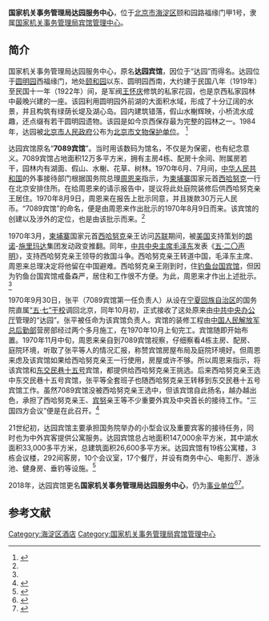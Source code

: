 {{noteTA
|G1=单位
}}
{{文物保护单位
| 级别 = 省级
| 省区市 = 北京市
| 图片 = 
| 名称 = 达园
| 编号 = 3-67
| 分类 = 古建筑
| 时代 = 民国
| 所在 = [[海淀区|海淀区]]
| 登录 =1984年5月24日
}}
'''国家机关事务管理局达园服务中心'''，位于[[北京市|北京市]][[海淀区|海淀区]]颐和园路福缘门甲1号，隶属[[国家机关事务管理局宾馆管理中心|国家机关事务管理局宾馆管理中心]]。

==简介==
国家机关事务管理局达园服务中心，原名'''达园宾馆'''，因位于“达园”而得名。达园位于[[圆明园|圆明园]]西福缘门，地处[[颐和园|颐和园]]以东、圆明园西南，大约建于民国八年（1919年）至民国十一年（1922年）间，是军阀[[王怀庆|王怀庆]]修筑的私家花园，也是京西私家园林中最晚兴建的一座。该园利用圆明园外前湖的大面积水域，形成了十分辽阔的水景，并且构筑有绿荫长堤及湖心岛。园内建筑错落，假山水榭辉映，小桥流水成趣，还点缀有若干圆明园遗物。该园是如今京西保存最为完整的园林之一。1984年，达园被[[北京市人民政府|北京市人民政府]]公布为[[北京市文物保护单位|北京市文物保护单位]]。 <ref name=bjhd>{{Cite web |url=http://www.haidianmuseum.com/hdbwg/yhd_3.htm |title=达园介绍，北京市海淀区博物馆，于2014-09-19查阅 |access-date=2014-09-19 |archive-url=https://web.archive.org/web/20160304133458/http://www.haidianmuseum.com/hdbwg/yhd_3.htm |archive-date=2016-03-04 |dead-url=yes }}</ref>

达园宾馆原名“'''7089宾馆'''”。当时用该数码为馆名，不仅是为保密，也有纪念意义。7089宾馆占地面积12万多平方米，拥有主房4栋、配房十余间、附属房若干，园林内有湖面、假山、水榭、花草、树林。1970年6月、7月间，[[中华人民共和国|中华人民共和国]]的外事接待部门根据国务院总理[[周恩来|周恩来]]指示，为[[柬埔寨|柬埔寨]]国家元首[[西哈努克|西哈努克]]一行在北京安排住所。在给周恩来的请示报告中，提议将此处庭院装修后供西哈努克亲王居住。1970年8月9日，周恩来在报告上批示同意，并且拨款30万元人民币。“7089宾馆”的命名，便是由周恩来作出批示的1970年8月9日而来。该宾馆的创建以及涉外的定位，也是由该批示而来。<ref name=zp/>

1970年3月，[[柬埔寨|柬埔寨]]国家元首[[西哈努克|西哈努克]]亲王访问[[苏联|苏联]]期间，被[[美国|美国]]支持策划的[[朗诺|朗诺]]-[[施里玛达|施里玛达]]集团发动政变推翻。同年，[[中共中央主席|中共中央主席]][[毛泽东|毛泽东]]发表《[[五·二〇声明|五·二〇声明]]》，支持西哈努克亲王领导的救国斗争。西哈努克亲王转道中国，毛泽东主席、周恩来总理决定将他留在中国避难。西哈努克亲王刚到时，住[[钓鱼台国宾馆|钓鱼台国宾馆]]，但因为钓鱼台国宾馆戒备森严，居住和工作很不方便。为此，周恩来才作出上述批示。<ref name=zp/>

1970年9月30日，张平（7089宾馆第一任负责人）从设在[[宁夏回族自治区|宁夏回族自治区]]的国务院直属[[五七干校|“五·七”干校]]调回北京，同年10月初，正式接收了这处原来由[[中共中央办公厅|中共中央办公厅]]管理的“达园”。张平被任命为该宾馆负责人。宾馆的装修工程由[[中国人民解放军总后勤部|中国人民解放军总后勤部]]营房部经过两个多月施工，在1970年10月上旬完工。宾馆随即开始布置。1970年11月中旬，周恩来亲自到7089宾馆视察，仔细察看4栋主房、配房、庭院环境，听取了张平等人的情况汇报，称赞宾馆房屋布局及庭院环境好。但周恩来虑及该宾馆如果给西哈努克亲王一行使用，房屋或许不够。所以周恩来指示，将该宾馆和[[法国使馆旧址|东交民巷十五号]]宾馆，都提供给西哈努克亲王挑选。后来西哈努克亲王选中东交民巷十五号宾馆，张平等全套班子也随西哈努克亲王转移到东交民巷十五号宾馆工作。虽然7089宾馆没被西哈努克亲王选中，但该宾馆自此扬名，越办越出色，承担了西哈努克亲王、[[宾努|宾努]]亲王等不少重要外宾及中央首长的接待工作。“三国四方会议”便是在此召开。<ref name=zp>{{Cite web |url=http://www.ggj.gov.cn/jghq/zgjghq/2000/200009/t20040708_3548.htm |title=张平，周总理关怀下创建的达园宾馆，2000-09-01 |accessdate=2014-09-19 |archive-date=2016-03-04 |archive-url=https://web.archive.org/web/20160304063319/http://www.ggj.gov.cn/jghq/zgjghq/2000/200009/t20040708_3548.htm |dead-url=no }}</ref>

21世纪初，达园宾馆主要承担国务院举办的小型会议及重要宾客的接待任务，同时也为中外宾客提供公寓服务。达园宾馆总占地面积147,000余平方米，其中湖水面积33,000多平方米，总建筑面积26,600多平方米。达园宾馆有19栋公寓楼，3栋会议楼，292间客房，10个会议室，17个餐厅，并设有商务中心、电影厅、游泳池、健身房、垂钓等设施。<ref name=zhongxin>{{Cite web |url=http://gbc.ggj.gov.cn/ssdw/dybg/ |title=达园宾馆，国务院机关事务管理局宾馆管理中心，于2014-09-19查阅 |accessdate=2014-09-19 |archive-date=2016-03-04 |archive-url=https://web.archive.org/web/20160304075410/http://gbc.ggj.gov.cn/ssdw/dybg/ |dead-url=no }}</ref>

2018年，达园宾馆更名'''国家机关事务管理局达园服务中心'''，仍为[[事业单位|事业单位]]<ref>{{Cite web |url = http://www.sohu.com/a/135031692_543956 |title = 国家机关事务管理局公开招聘工作人员 |author =  |date = 2017-04-19 |publisher = 搜狐 |language =  |accessdate =  |quote =  |archive-date = 2018-08-17 |archive-url = https://web.archive.org/web/20180817023021/http://www.sohu.com/a/135031692_543956 |dead-url = no }}</ref><ref>{{Cite web  |url =http://www.mohrss.gov.cn/SYrlzyhshbzb/fwyd/SYkaoshizhaopin/zyhgjjgsydwgkzp/zpgg/201803/t20180328_290922.html  |title =国家机关事务管理局宾馆管理中心及所属企事业单位2018年度公开招聘公告  |author =  |date =2018-03-28  |publisher =中华人民共和国人力资源和社会保障部  |language =  |accessdate =  |quote =  |archive-date =2018-08-16  |archive-url =https://web.archive.org/web/20180816194532/http://www.mohrss.gov.cn/SYrlzyhshbzb/fwyd/SYkaoshizhaopin/zyhgjjgsydwgkzp/zpgg/201803/t20180328_290922.html  |dead-url =no  }}</ref>。

==参考文献==
{{reflist}}

{{北京市文物保护单位}}
[[Category:海淀区酒店|Category:海淀区酒店]]
[[Category:国家机关事务管理局宾馆管理中心|Category:国家机关事务管理局宾馆管理中心]]